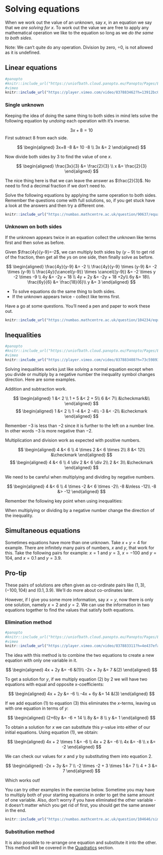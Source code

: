 # Solving equations

When we work out the value of an unknown, say $x$, in an equation we say that we *are solving for $x$*. To work out the value we are free to apply any mathematical operation we like to the equation so long as we *do the same to both sides*. 

Note: We can't quite do any operation. Division by zero, $\div 0$, is not allowed as it is undefined. 

## Linear equations

```r
#panopto
#knitr::include_url("https://uniofbath.cloud.panopto.eu/Panopto/Pages/Embed.aspx?id=eca65592-c3b3-4871-ba84-af1000daa8b7&autoplay=false&offerviewer=true&showtitle=true&showbrand=true&captions=false&interactivity=all", height="405px")
#vimeo
knitr::include_url("https://player.vimeo.com/video/837883462?h=13912bc0c2", height="405px")
```

### Single unknown

Keeping the idea of doing the same thing to both sides in mind lets solve the following equation by *undoing* each operation with it's inverse.

$$
3x + 8 = 10
$$
First subtract $8$ from each side.

$$
\begin{aligned} 3x+8 -8 &= 10 -8 \\
3x &= 2
\end{aligned}
$$

Now divide both sides by $3$ to find the value of one $x$.

$$
\begin{aligned} \frac{3x}{3} &= \frac{2}{3} \\
x &= \frac{2}{3}
\end{aligned}
$$

The nice thing here is that we can leave the answer as $\frac{2}{3}$. No need to find a decimal fraction if we don't need to.

Solve the following equations by applying the same operation to both sides. Remember the questions come with full solutions, so, if you get stuck have a look at the answers and then try a different one.

```r
knitr::include_url("https://numbas.mathcentre.ac.uk/question/90637/equations-linear-equations-1a-rational-answers/embed/?token=8b0eebe4-9011-49a1-a3aa-d0a1298634be", height="800px")
```

### Unknown on both sides

If the unknown appears twice in an equation collect the unknown like terms first and then solve as before.

Given $\frac{4y}{y-9}=-2$, we can multiply both sides by $(y-9)$ to get rid of the fraction, then get all the $y$s on one side, then finally solve as before.

$$
\begin{aligned} \frac{4y}{y-9} &= -2 \\
\frac{4y}{y-9} \times (y-9) &= -2 \times (y-9) \\
\frac{4y}{\cancel{y-9}} \times \cancel{(y-9)} &= -2 \times y -2 \times -9 \\
4y &= -2y + 18 \\
4y + 2y &= -2y + 18 +2y\\
6y &= 18\\
\frac{6y}{6} &= \frac{18}{6}\\
y &= 3
\end{aligned}
$$

:::{.callout-note}
* To solve equations do the same thing to both sides.
* If the unknown appears twice - collect like terms first.
:::

Have a go at some questions. You'll need a pen and paper to work these out.

```r
knitr::include_url("https://numbas.mathcentre.ac.uk/question/104234/equations-linear-equations-2-unknowns-on-both-sides/embed/?token=c65c1027-db21-4273-bc3c-7e1a348e8510", height="800px")
```

## Inequalities

```r
#panopto
#knitr::include_url("https://uniofbath.cloud.panopto.eu/Panopto/Pages/Embed.aspx?id=3d9d8b04-e088-46de-b34a-af1000daa8b7&autoplay=false&offerviewer=true&showtitle=true&showbrand=true&captions=false&interactivity=all", height="405px")
#vimeo
knitr::include_url("https://player.vimeo.com/video/837883408?h=73c598938f", height="405px")
```

Solving inequalities works just like solving a normal equation except when you divide or multiply by a negative number the inequality symbol changes direction. Here are some examples. 

Addition and subtraction work.

$$
\begin{aligned} 1 &< 2 \\
1 + 5 &< 2 + 5\\
6 &< 7\\
&\checkmark&\\
\end{aligned}
$$
$$
\begin{aligned} 1 &< 2 \\
1 -4 &< 2 -4\\
-3 &< -2\\
&\checkmark
\end{aligned}
$$

Remember $-3$ is less than $-2$ since it is further to the left on a number line. In other words $-3$ is more negative than $-2$.

Multiplication and division work as expected with positive numbers.

$$
\begin{aligned} 4 &< 6 \\
4 \times 2 &< 6 \times 2\\
8 &< 12\\
&\checkmark
\end{aligned}
$$
$$
\begin{aligned} 4 &< 6 \\
4 \div 2 &< 6 \div 2\\
2 &< 3\\
&\checkmark
\end{aligned}
$$

We need to be careful when multiplying and dividing by negative numbers.

$$
\begin{aligned} 4 &< 6 \\
4 \times -2 &< 6 \times -2\\
-8 &\nless -12\\
-8 &> -12
\end{aligned}
$$

:::{.callout-note}
Remember the following key point when using inequalities: 

When multiplying or dividing by a negative number change the direction of the inequality.
:::

## Simultaneous equations

Sometimes equations have more than one unknown. Take $x + y = 4$ for example. There are infinitely many pairs of numbers, $x$ and $y$, that work for this. Take the following pairs for example: $x = 1$ and $y=3$, $x = -100$ and $y=104$, and $x = 0.1$ and $y=3.9$. 

:::{.callout-tip}
## Pro-tip 

These pairs of solutions are often given as co-ordinate pairs like $(1,3)$, $(-100,104)$ and $(0.1,3.9)$. We'll do more about co-ordinates later.
:::

However, if I give you some more information, say $x = y$, now there is only one solution, namely $x = 2$ and $y=2$. We can use the information in two equations together to find the values that satisfy both equations.

### Elimination method

```r
#panopto
#knitr::include_url("https://uniofbath.cloud.panopto.eu/Panopto/Pages/Embed.aspx?id=3694ee27-0ebf-4d10-9368-af1000daa8c0&autoplay=false&offerviewer=true&showtitle=true&showbrand=true&captions=false&interactivity=all", height="405px")
#vimeo
knitr::include_url("https://player.vimeo.com/video/837883311?h=4e437efa2f", height="405px")
```

The idea with this method is to combine the two equations to create a new equation with only one variable in it. 

$$
\begin{aligned}
4x + 2y &= -6 &(1)\\
-2x + 3y &= 7 &(2)
\end{aligned}
$$

To get a solution for $y$, if we multiply equation $(2)$ by $2$ we will have two equations with equal and opposite x-coefficients:

$$
\begin{aligned}
4x + 2y &= -6   \\
-4x + 6y &= 14 &(3)
\end{aligned}
$$

If we add equation $(1)$ to equation $(3)$ this eliminates the $x$-terms, leaving us with one equation in terms of $y$:

$$
\begin{aligned}
(2+6)y &= -6 + 14   \\
8y &= 8 \\
y &= 1
\end{aligned}
$$

To obtain a solution for $x$ we can substitute this $y$-value into either of our initial equations. Using equation $(1)$, we obtain:

$$
\begin{aligned}
4x + 2 \times 1 &= -6 \\
4x + 2 &= -6 \\
4x &= -8 \\
x &= -2
\end{aligned}
$$

We can check our values for $x$ and $y$ by substituting them into equation $2$.

$$
\begin{aligned}
-2x + 3y &= 7 \\
-2 \times -2 + 3 \times 1 &= 7 \\
4 + 3 &= 7
\end{aligned}
$$

Which works out!

You can try other examples in the exercise below. Sometime you may have to multiply both of your starting equations in order to get the same amount of one variable. Also, don't worry if you have eliminated the other variable - it doesn't matter which you get rid of first, you should get the same answer in the end.

```r
knitr::include_url("https://numbas.mathcentre.ac.uk/question/104646/simultaneous-equations-linear-equations-with-integer-solutions/embed/?token=22ea59f8-3c89-478a-acd8-d114edcba808", height="800px")
```

### Substitution method

It is also possible to re-arrange one equation and substitute it into the other. This method will be covered in the [Quadratics](#07-quadratics.qmd) section.
